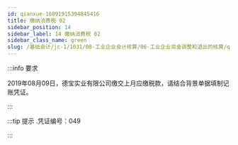 ---
id: qianxue-16091915394845416
title: 缴纳消费税 02
sidebar_position: 14
sidebar_label: 14 缴纳消费税 02
sidebar_class_name: green
slug: /基础会计/jc-1/1031/08-工业企业会计核算/06-工业企业资金调整和退出的核算/qianxue-1609181235480350407/qianxue-16091915394845416/缴纳消费税 02
---

:::info 要求

2019年08月09日，德宝实业有限公司缴交上月应缴税款，请结合背景单据填制记账凭证。

:::

:::tip 提示
  .凭证编号：049 
:::
